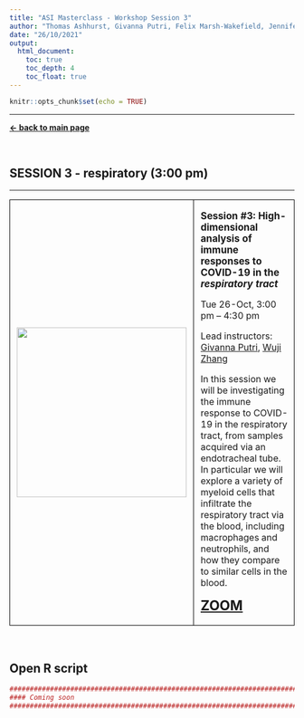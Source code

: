 ```yaml
---
title: "ASI Masterclass - Workshop Session 3"
author: "Thomas Ashhurst, Givanna Putri, Felix Marsh-Wakefield, Jennifer Habel, Wuji Zhang"
date: "26/10/2021"
output:
  html_document:
    toc: true
    toc_depth: 4
    toc_float: true
---
```


```r
knitr::opts_chunk$set(echo = TRUE)
```

---

<a href="https://immunedynamics.io/masterclass2021/workshop-mainpage/"><b><- back to main page</b></a>

<br />

## SESSION 3 - respiratory (3:00 pm)

---

<table class="table gmisc_table">
  <tbody>
    <tr>
      <td style="padding-left:.75em;padding-right:.75em;width:30%; border-left:1px solid #000;border-top:1px solid #000;border-bottom:1px solid #000;border-right:1px solid #000;text-align:left; vertical-align:middle">
          <img src="https://github.com/ImmuneDynamics/ImmuneDynamics.github.io/blob/master/workshops/Respiratory%202.png?raw=true" width="300">
      </td>
      <td style="padding-left:.75em;width:70%; border-left:1px solid #000;border-top:1px solid #000;border-bottom:1px solid #000;border-right:1px solid #000;text-align:left; vertical-align:top">
        <p><b><span style="font-size: 17px">
          Session #3: High-dimensional analysis of immune responses to COVID-19 in the <i>respiratory tract</i>
         </span></b></p>
        <p>
          Tue 26-Oct, 3:00 pm – 4:30 pm
        </p>
        <p>
          Lead instructors: 
          <a href="https://immunedynamics.io/givanna-putri/" target="_blank" rel="noopener noreferrer">Givanna Putri</a>, 
          <a href="https://www.researchgate.net/scientific-contributions/Wuji-Zhang-2179446174" target="_blank" rel="noopener noreferrer">Wuji Zhang</a>
        </p>
        <p>
          In this session we will be investigating the immune response to COVID-19 in the respiratory tract, from samples acquired via an endotracheal tube. In particular we will explore a variety of myeloid cells that infiltrate the respiratory tract via the blood, including macrophages and neutrophils, and how they compare to similar cells in the blood.
        </p>
        <p> </p>
        <p><b><span style="font-size: 24px">
          <a href="https://uni-sydney.zoom.us/j/87264630449" target="_blank" rel="noopener noreferrer">ZOOM</a>
        </span></b></p>
      </td>
      </tr>
    </tbody>
</table>

<br />

## Open R script


```r
#######################################################################################################
#### Coming soon
#######################################################################################################
```

```r

```

```r

```

```r

```

```r

```

```r

```

```r

```




<br />
<br />



